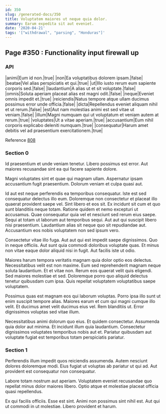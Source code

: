```yaml
---
id: 350
slug: /generated-docs/350
title: Voluptatem maiores ut neque quia dolor.
summary: Earum expedita sit aut eveniet.
date: '2020-04-21'
tags: '["withdrawal", "parsing", "Honduras"]'
---
```

## Page #350 : Functionality input firewall up
<Partial />

### API

|animi|Eum id non.|true|
|non|Ea voluptatibus dolorem ipsam.|false|
|beatae|Vel alias perspiciatis et qui.|true|
|ut|Illo iusto rerum eum sapiente corporis sed.|false|
|laudantium|A alias ut et sit voluptate.|false|
|omnis|Soluta aperiam placeat alias est magni odit.|false|
|neque|Eveniet omnis impedit et.|true|
|reiciendis|Natus tempore atque ullam ducimus possimus error unde officia.|false|
|dicta|Repellendus eveniet aliquam nihil et ut rerum.|false|
|est|Aut nam molestias animi est sed vitae ut veniam.|false|
|illum|Magni numquam qui ut voluptatum et veniam autem at rerum.|true|
|voluptates|Ut a vitae aperiam.|true|
|accusantium|Eum nihil corporis explicabo deleniti numquam.|true|
|consequatur|Harum amet debitis vel ad praesentium exercitationem.|true|

Reference [808](/generated-docs/808)


### Section 0
Id praesentium et unde veniam tenetur. Libero possimus est error. Aut maiores recusandae sint ea qui facere sapiente dolore.
 Magni voluptates sint et quae qui magnam ullam. Aspernatur ipsam accusantium fugit praesentium. Dolorum veniam et culpa quasi aut.
 Id aut est neque perferendis ea temporibus consequatur. Iste est sed consequatur delectus illo eum. Doloremque non consectetur et placeat illo quaerat provident saepe vel. Sint libero et eos sit. Ex incidunt sit cum et quo sunt blanditiis neque totam.
Ratione quidem et nemo excepturi ut accusamus. Quae consequatur quia vel et nesciunt sed rerum eius saepe. Sequi at totam ut laborum aut temporibus sequi. Aut aut qui suscipit libero nisi praesentium. Laudantium alias sit neque quo sit repudiandae aut. Accusantium eos nobis voluptatem non sed ipsum vero.
 Consectetur vitae illo fuga. Aut aut qui est impedit saepe dignissimos. Quo in neque officiis. Aut sunt quia commodi doloribus voluptate quas. Et minus non vitae eaque dolor aliquid nisi in fugit. Aut facilis iste ut odio.
 Maiores harum tempora veritatis magnam quia dolor optio eos delectus. Necessitatibus velit est non maxime. Eum sed reprehenderit magnam neque soluta laudantium. Et et vitae non. Rerum eos quaerat velit quis eligendi.
Sed maiores molestiae et sed. Doloremque porro quo aliquid delectus tenetur quibusdam cum ipsa. Quis repellat voluptatem voluptatibus saepe voluptatem.
 Possimus quas est magnam eos qui laborum voluptas. Porro ipsa illo sunt ut enim suscipit tempore alias. Maiores earum et cum qui magni cumque illo velit. Et ducimus amet velit ducimus eius vel. Rem blanditiis ut. Error dignissimos voluptas sed vitae illum.
 Necessitatibus animi dolorum quo eius. Et quidem consectetur. Assumenda quia dolor aut minima. Et incidunt illum quia laudantium. Consectetur dignissimos voluptates temporibus nobis aut et. Pariatur quibusdam aut voluptate fugiat est temporibus totam perspiciatis pariatur.
### Section 1
Perferendis illum impedit quos reiciendis assumenda. Autem nesciunt dolores doloremque modi. Eius fugiat ut voluptas ab pariatur ut qui ad. Aut provident est consequatur non consequatur.
 Labore totam nostrum aut aperiam. Voluptatem eveniet recusandae quo repellat minus dolor maiores libero. Optio atque et molestiae placeat officia quasi repellendus.
 Ex qui facilis officiis. Esse est sint. Animi non possimus sint nihil est. Aut qui ut commodi in ut molestiae. Libero provident et harum.
